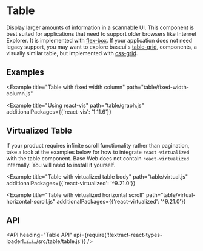 <!--
Copyright (c) 2018-2019 Uber Technologies, Inc.

This source code is licensed under the MIT license found in the
LICENSE file in the root directory of this source tree.
-->




# Table

Display larger amounts of information in a scannable UI. This component is best suited for
applications that need to support older browsers like Internet Explorer. It is implemented with
[flex-box](https://developer.mozilla.org/en-US/docs/Web/CSS/CSS_Flexible_Box_Layout/Basic_Concepts_of_Flexbox).
If your application does not need legacy support, you may want to explore baseui's [table-grid](/components/table-grid),
components, a visually similar table, but implemented with [css-grid](https://developer.mozilla.org/en-US/docs/Web/CSS/CSS_Grid_Layout).

## Examples

<Example title="Table basic usage" path="table/basic.js">
  <Basic />
</Example>

<Example title="Table cell examples" path="table/cells.js">
  <Cells />
</Example>

<Example title="Table with pagination" path="table/pagination.js">
  <Pagination />
</Example>

<Example title="Table with sorting by a column" path="table/sortable.js">
  <Sortable />
</Example>

<Example
  title="Table with fixed width column"
  path="table/fixed-width-column.js"
>
  <FixedWidthColumn />
</Example>

<Example title="Table with vertical scroll" path="table/vertical-scroll.js">
  <VerticalScroll />
</Example>

<Example title="Table with horizontal scroll" path="table/horizontal-scroll.js">
  <HorizontalScroll />
</Example>

<Example title="Table with column filtering" path="table/filter.js">
  <Filter />
</Example>

<Example
  title="Using react-vis"
  path="table/graph.js"
  additionalPackages={{'react-vis': '1.11.6'}}
>
  <Graph />
</Example>

## Virtualized Table

If your product requires infinite scroll functionality rather than pagination, take a look at the
examples below for how to integrate `react-virtualized` with the table component. Base Web does not
contain `react-virtualized` internally. You will need to install it yourself.

<Example
  title="Table with virtualized table body"
  path="table/virtual.js"
  additionalPackages={{'react-virtualized': '^9.21.0'}}
>
  <Virtual />
</Example>

<Example
  title="Table with virtualized horizontal scroll"
  path="table/virtual-horizontal-scroll.js"
  additionalPackages={{'react-virtualized': '^9.21.0'}}
>
  <VirtualHorizontal />
</Example>

## API

<API
  heading="Table API"
  api={require('!!extract-react-types-loader!../../../src/table/table.js')}
/>
